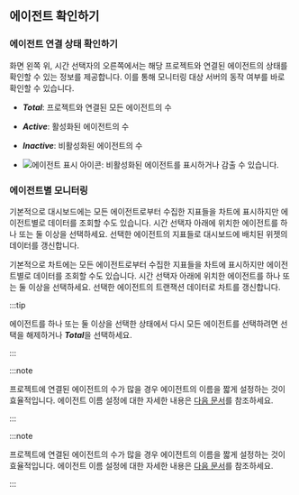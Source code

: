 ## 에이전트 확인하기

### 에이전트 연결 상태 확인하기

<InDoc pages="dashboard,multi-instance-monitoring,rac-monitoring">

<ImgLang img='apm-dashboard-check-agent.png' desc='에이전트 연결 상태' />

</InDoc>

<InDoc pages="dashboard-transactionmap">

<ImgLang img='txmap-check-agent.png' desc='에이전트 연결 상태' />

</InDoc>

화면 왼쪽 위, 시간 선택자의 오른쪽에서는 해당 프로젝트와 연결된 에이전트의 상태를 확인할 수 있는 정보를 제공합니다. 이를 통해 모니터링 대상 서버의 동작 여부를 바로 확인할 수 있습니다.

* ***Total***: 프로젝트와 연결된 모든 에이전트의 수

* ***Active***: 활성화된 에이전트의 수

* ***Inactive***: 비활성화된 에이전트의 수

* ![에이전트 표시 아이콘](/img/ic-inactive.svg): 비활성화된 에이전트를 표시하거나 감출 수 있습니다.

### 에이전트별 모니터링

<InDoc pages="dashboard,multi-instance-monitoring,rac-monitoring">

<ImgLang img='apm-dashboard-select-agent.png' desc='에이전트 선택하기' />

</InDoc>

<InDoc pages="dashboard-transactionmap">

<ImgLang img='txmap-select-agent.png' desc='에이전트 선택하기' />

</InDoc>

<InDoc pages="dashboard,multi-instance-monitoring,rac-monitoring">

기본적으로 대시보드에는 모든 에이전트로부터 수집한 지표들을 차트에 표시하지만 에이전트별로 데이터를 조회할 수도 있습니다. 시간 선택자 아래에 위치한 에이전트를 하나 또는 둘 이상을 선택하세요. 선택한 에이전트의 지표들로 대시보드에 배치된 위젯의 데이터를 갱신합니다.

</InDoc>

<InDoc pages="dashboard-transactionmap">

기본적으로 차트에는 모든 에이전트로부터 수집한 지표들을 차트에 표시하지만 에이전트별로 데이터를 조회할 수도 있습니다. 시간 선택자 아래에 위치한 에이전트를 하나 또는 둘 이상을 선택하세요. 선택한 에이전트의 트랜잭션 데이터로 차트를 갱신합니다.

</InDoc>

:::tip

에이전트를 하나 또는 둘 이상을 선택한 상태에서 다시 모든 에이전트를 선택하려면 선택을 해제하거나 ***Total***을 선택하세요.

:::

<InDoc product="java,python,php,nodejs,dotnet,golang">

:::note

프로젝트에 연결된 에이전트의 수가 많을 경우 에이전트의 이름을 짧게 설정하는 것이 효율적입니다. 에이전트 이름 설정에 대한 자세한 내용은 [다음 문서](agent-name)를 참조하세요.

:::

</InDoc>

<InDoc product="postgresql,mysql,redis,mongodb,oracle-pro,oracle,db2">

:::note

프로젝트에 연결된 에이전트의 수가 많을 경우 에이전트의 이름을 짧게 설정하는 것이 효율적입니다. 에이전트 이름 설정에 대한 자세한 내용은 [다음 문서](agent-dbx-settings#naming)를 참조하세요.

:::

</InDoc>